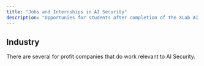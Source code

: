 ```yaml
---
title: "Jobs and Internships in AI Security"
description: "Opportunies for students after completion of the XLab AI Security Guide"
---
```


## Industry

There are several for profit companies that do work relevant to AI Security.

<OrganizationCard
  name="Gray Swan"
  description="Gray Swan is a startup dedicated to improving AI Security. They offer internships and host public AI security competitions."
  websiteUrl="https://www.grayswan.ai/"
  lightLogoPath="/images/organizations/gray-swan-light.png"
  darkLogoPath="/images/organizations/gray-swan-dark.png"
/>

<OrganizationCard
  name="Goodfire"
  description="Goodfire is a for-profit research company that seeks to advance the field of mechanistic interpretability. This work is relevant to AI Security because some researchers believe that the key to better security is a deeper understanding of how models work."
  websiteUrl="https://goodfire.ai"
  lightLogoPath="/images/organizations/goodfire-light.png"
  darkLogoPath="/images/organizations/goodfire-dark.png"
/>
